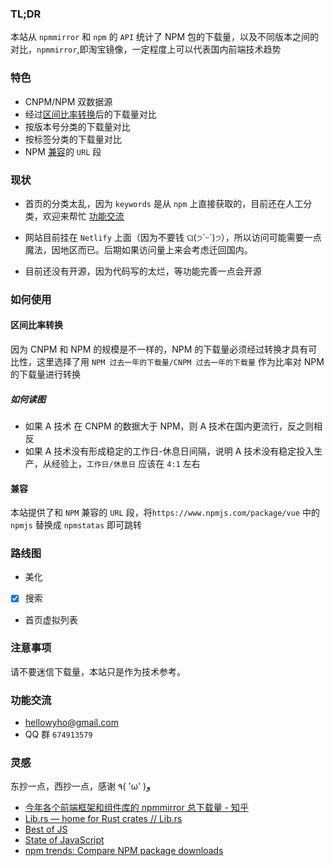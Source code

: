 ### TL;DR


本站从 `npmmirror` 和 `npm` 的 `API` 统计了 NPM 包的下载量，以及不同版本之间的对比，`npmmirror`,即淘宝镜像，一定程度上可以代表国内前端技术趋势

### 特色

- CNPM/NPM 双数据源
- 经过[区间比率转换](#区间比率转换)后的下载量对比
- 按版本号分类的下载量对比
- 按标签分类的下载量对比
- NPM [兼容](#兼容)的 `URL` 段

### 现状

- 首页的分类太乱，因为 `keywords` 是从 `npm` 上直接获取的，目前还在人工分类，欢迎来帮忙 [功能交流](#功能交流)

- 网站目前挂在 `Netlify` 上面（因为不要钱 ଘ(੭ˊᵕˋ)੭），所以访问可能需要一点魔法，因地区而已。后期如果访问量上来会考虑迁回国内。
- 目前还没有开源，因为代码写的太烂，等功能完善一点会开源

### 如何使用

#### 区间比率转换

因为 CNPM 和 NPM 的规模是不一样的，NPM 的下载量必须经过转换才具有可比性，这里选择了用 `NPM 过去一年的下载量/CNPM 过去一年的下载量` 作为比率对 NPM 的下载量进行转换

##### 如何读图

- 如果 A 技术 在 CNPM 的数据大于 NPM，则 A 技术在国内更流行，反之则相反
- 如果 A 技术没有形成稳定的工作日-休息日间隔，说明 A 技术没有稳定投入生产，从经验上，`工作日/休息日` 应该在 `4:1` 左右

#### 兼容

本站提供了和 `NPM` 兼容的 `URL` 段，将`https://www.npmjs.com/package/vue` 中的 `npmjs` 替换成 `npmstatas` 即可跳转

### 路线图

- 美化
- [x] 搜索
- 首页虚拟列表

### 注意事项

请不要迷信下载量，本站只是作为技术参考。

### 功能交流

- hellowyho@gmail.com
- QQ 群 `674913579`

### 灵感

东抄一点，西抄一点，感谢 ٩( 'ω' )و

- [今年各个前端框架和组件库的 npmmirror 总下载量 - 知乎](https://link.juejin.cn?target=https%3A%2F%2Fzhuanlan.zhihu.com%2Fp%2F648316526 "https://zhuanlan.zhihu.com/p/648316526")
- [Lib.rs — home for Rust crates // Lib.rs](https://link.juejin.cn?target=https%3A%2F%2Flib.rs%2F "https://lib.rs/")
- [Best of JS](https://link.juejin.cn?target=https%3A%2F%2Fbestofjs.org%2F "https://bestofjs.org/")
- [State of JavaScript](https://link.juejin.cn?target=https%3A%2F%2Fstateofjs.com%2Fen-US "https://stateofjs.com/en-US")
- [npm trends: Compare NPM package downloads](https://link.juejin.cn?target=https%3A%2F%2Fnpmtrends.com%2F "https://npmtrends.com/")
